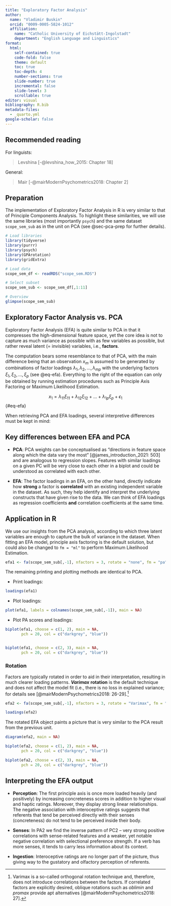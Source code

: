 ```yaml
---
title: "Exploratory Factor Analysis"
author:
  name: "Vladimir Buskin" 
  orcid: "0009-0005-5824-1012"
  affiliation: 
    name: "Catholic University of Eichstätt-Ingolstadt"
    department: "English Language and Linguistics"
format:
  html:
    self-contained: true
    code-fold: false
    theme: default
    toc: true
    toc-depth: 4
    number-sections: true
    slide-number: true
    incremental: false
    slide-level: 3
    scrollable: true
editor: visual
bibliography: R.bib
metadata-files:
  - _quarto.yml
google-scholar: false
---
```


## Recommended reading

For linguists:

> Levshina [-@levshina_how_2015: Chapter 18]

General:

> Mair [-@mairModernPsychometrics2018: Chapter 2]

## Preparation

The implementation of Exploratory Factor Analysis in R is very similar
to that of Principle Components Analysis. To highlight these
similarities, we will use the same libraries (most importantly `psych`)
and the same dataset `scope_sem_sub` as in the unit on PCA (see
@sec-pca-prep for further details).

```r
# Load libraries
library(tidyverse)
library(purrr)
library(psych)
library(GPArotation)
library(gridExtra)

# Load data
scope_sem_df <- readRDS("scope_sem.RDS")

# Select subset
scope_sem_sub <- scope_sem_df[,1:11]

# Overview
glimpse(scope_sem_sub)
```

## Exploratory Factor Analysis vs. PCA

Exploratory Factor Analysis (EFA) is quite similar to PCA in that it
compresses the high-dimensional feature space, yet the core idea is not
to capture as much variance as possible with as few variables as
possible, but rather reveal latent (= invisible) variables, i.e.,
**factors**.

The computation bears some resemblance to that of PCA, with the main
difference being that an observation $x_m$ is assumed to be generated by
combinations of factor loadings
$\lambda_{1}, \lambda_{2}, \dots, \lambda_{mp}$ with the underlying
factors $\xi_{1}, \xi_{2}, \dots, \xi_{p}$ (see @eq-efa). Everything to
the right of the equation can only be obtained by running estimation
procedures such as Principle Axis Factoring or Maximum Likelihood
Estimation.

$$
x_1 = \lambda_{11}\xi_{11} + \lambda_{12}\xi_{12} + \dots + \lambda_{1p}\xi_{p} + \epsilon_1
$$ {#eq-efa}

When retrieving PCA and EFA loadings, several interpretive differences
must be kept in mind:

::: callout-note
## Key differences between EFA and PCA

-   **PCA**: PCA weights can be conceptualised as "directions in feature
    space along which the data vary the most" [@james_introduction_2021:
    503] and are analogous to regression slopes. Features with similar
    loadings on a given PC will be very close to each other in a biplot
    and could be understood as correlated with each other.

-   **EFA**: The factor loadings in an EFA, on the other hand, directly
    indicate how **strong** a factor is **correlated** with an existing
    independent variable in the dataset. As such, they help identify and
    interpret the underlying constructs that have given rise to the
    data. We can think of EFA loadings as regression coefficients
    **and** correlation coefficients at the same time.
:::

## Application in R

We use our insights from the PCA analysis, according to which three
latent variables are enough to capture the bulk of variance in the
dataset. When fitting an EFA model, principle axis factoring is the
default solution, but could also be changed to `fm = "ml"` to perform
Maximum Likelihood Estimation.

```r
efa1 <- fa(scope_sem_sub[,-1], nfactors = 3, rotate = "none", fm = "pa")
```

The remaining printing and plotting methods are identical to PCA.

-   Print loadings:

```r
loadings(efa1)
```

-   Plot loadings:

```r
plot(efa1, labels = colnames(scope_sem_sub[,-1]), main = NA)
```

-   Plot PA scores and loadings:

```r
biplot(efa1, choose = c(1, 2), main = NA,
       pch = 20, col = c("darkgrey", "blue"))


biplot(efa1, choose = c(2, 3), main = NA,
       pch = 20, col = c("darkgrey", "blue"))


```

### Rotation

Factors are typically rotated in order to aid in their interpretation,
resulting in much clearer loading patterns. ***Varimax*** **rotation**
is the default technique and does not affect the model fit (i.e., there
is no loss in explained variance; for details see
[@mairModernPsychometrics2018: 26-29].[^efa-1]

[^efa-1]: Varimax is a so-called orthogonal rotation technique and,
    therefore, does not introduce correlations between the factors. If
    correlated factors are explicitly desired, oblique rotations such as
    *oblimin* and *promax* provide apt alternatives
    [@mairModernPsychometrics2018: 27].

```r
efa2 <- fa(scope_sem_sub[,-1], nfactors = 3, rotate = "Varimax", fm = "pa")

loadings(efa2)
```

The rotated EFA object paints a picture that is very similar to the PCA
result from the previous unit.

```r
diagram(efa2, main = NA)
```

```r
biplot(efa2, choose = c(1, 2), main = NA,
       pch = 20, col = c("darkgrey", "blue"))

biplot(efa2, choose = c(2, 3), main = NA,
       pch = 20, col = c("darkgrey", "blue"))

```

::: callout-note
## Interpreting the EFA output

-   **Perception**: The first principle axis is once more loaded heavily
    (and positively) by increasing concreteness scores in addition to
    higher visual and haptic ratings. Moreover, they display strong
    linear relationships. The negative association with interoceptive
    ratings suggests that referents that tend be perceived directly with
    their senses (concreteness) do not tend to be perceived inside their
    body.

-   **Senses**: In PA2 we find the inverse pattern of PC2 – very strong
    positive correlations with sense-related features and a weaker, yet
    notable negative correlation with selectional preference strength.
    If a verb has more senses, it tends to carry less information about
    its context.

-   **Ingestion**: Interoceptive ratings are no longer part of the
    picture, thus giving way to the gustatory and olfactory perception
    of referents.
:::

